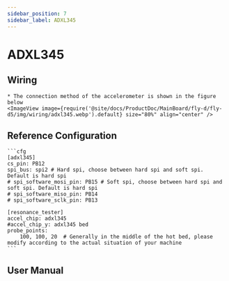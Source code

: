 ```yaml
---
sidebar_position: 7
sidebar_label: ADXL345
---
```



# ADXL345

## Wiring
    * The connection method of the accelerometer is shown in the figure below
    <ImageView image={require('@site/docs/ProductDoc/MainBoard/fly-d/fly-d5/img/wiring/adxl345.webp').default} size="80%" align="center" />

## Reference Configuration

    ```cfg
    [adxl345]
    cs_pin: PB12
    spi_bus: spi2 # Hard spi, choose between hard spi and soft spi. Default is hard spi
    # spi_software_mosi_pin: PB15 # Soft spi, choose between hard spi and soft spi. Default is hard spi
    # spi_software_miso_pin: PB14
    # spi_software_sclk_pin: PB13

    [resonance_tester]
    accel_chip: adxl345
    #accel_chip_y: adxl345 bed
    probe_points:
        100, 100, 20  # Generally in the middle of the hot bed, please modify according to the actual situation of your machine
    ```

## User Manual

<ADXL />
